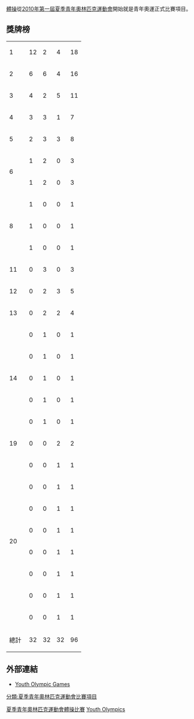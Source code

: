 [[競技體操|體操]]從[[2010年夏季青年奧林匹克運動會|2010年第一屆夏季青年奧林匹克運動會]]開始就是青年奧運正式比賽項目。

==獎牌榜==
{| {{RankedMedalTable}}
|-
| 1 ||align=left| {{flagIOCteam|RUS|Youth}} || 12 || 2 || 4 || 18
|-
| 2 ||align=left| {{flagIOCteam|CHN|Youth}} || 6 || 6 || 4 || 16
|-
| 3 ||align=left| {{flagIOCteam|GBR|Youth}} || 4 || 2 || 5 || 11
|-
| 4 ||align=left| {{flagIOCteam|UKR|Youth}} || 3 || 3 || 1 || 7
|-
| 5 ||align=left| {{flagIOCteam|JPN|Youth}} || 2 || 3 || 3 || 8
|-
| rowspan =2 | 6 ||align=left| {{flagIOCteam|BRA|Youth}} || 1 || 2 || 0 || 3
|-
| align=left| {{flagIOCteam|ROU|Youth}} || 1 || 2 || 0 || 3
|-
| rowspan=3 | 8 ||align=left| {{flagIOCteam|CUB|Youth}} || 1 || 0 || 0 || 1
|-
| align=left| {{flagIOCteam|MGL|Youth}} || 1 || 0 || 0 || 1
|-
| align=left| {{flagIOCteam|NZL|Youth}} || 1 || 0 || 0 || 1
|-
| 11 ||align=left| {{flagIOCteam|BLR|Youth}} || 0 || 3 || 0 || 3
|-
| 12 ||align=left| {{flagIOCteam|ITA|Youth}} || 0 || 2 || 3 || 5
|-
| 13 ||align=left| {{flagIOCteam|ESP|Youth}} || 0 || 2 || 2 || 4
|-
| rowspan=5 | 14 ||align=left| {{flagIOCteam|BEL|Youth}} || 0 || 1 || 0 || 1
|-
| align=left| {{flagIOCteam|BUL|Youth}} || 0 || 1 || 0 || 1
|-
| align=left| {{flagIOCteam|EGY|Youth}} || 0 || 1 || 0 || 1
|-
| align=left| {{flagIOCteam|HUN|Youth}} || 0 || 1 || 0 || 1
|-
| align=left| {{flagIOCteam|TUR|Youth}} || 0 || 1 || 0 || 1
|-
| 19 ||align=left| {{flagIOCteam|USA|Youth}} || 0 || 0 || 2 || 2
|-
| rowspan=8 | 20 ||align=left| {{flagIOCteam|AUS|Youth}} || 0 || 0 || 1 || 1
|-
| align=left| {{flagIOCteam|CAN|Youth}} || 0 || 0 || 1 || 1
|-
| align=left| {{flagIOCteam|GER|Youth}} || 0 || 0 || 1 || 1
|-
| align=left| {{flagIOCteam|KAZ|Youth}} || 0 || 0 || 1 || 1
|-
| align=left| {{flagIOCteam|KOR|Youth}} || 0 || 0 || 1 || 1
|-
| align=left| {{flagIOCteam|POR|Youth}} || 0 || 0 || 1 || 1
|-
| align=left| {{flagIOCteam|SWE|Youth}} || 0 || 0 || 1 || 1
|-
| align=left| {{flagIOCteam|UZB|Youth}} || 0 || 0 || 1 || 1
|- class="sortbottom"
!colspan=2| 總計 || 32 || 32 || 32 || 96
|}
==外部連結==
*[https://www.olympic.org/youth-olympic-games Youth Olympic Games] {{Wayback|url=https://www.olympic.org/youth-olympic-games |date=20180402185611 }}

{{青年奧林匹克運動會比賽項目}}
{{青年奧林匹克運動會體操比賽}}
{{體操}}

[[Category:夏季青年奧林匹克運動會體操比賽|]]
[[Category:綜合運動會體操比賽|Youth Olympics]]
[[分類:夏季青年奧林匹克運動會比賽項目|分類:夏季青年奧林匹克運動會比賽項目]]